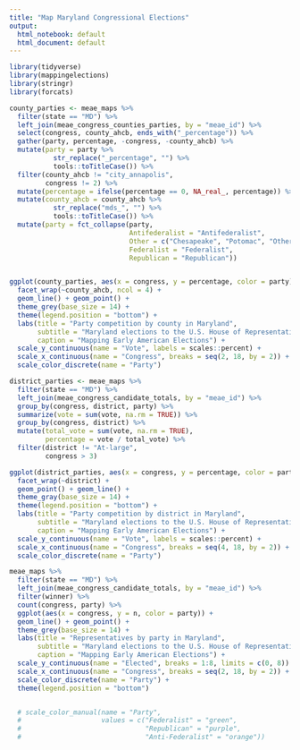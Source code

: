 ```yaml
---
title: "Map Maryland Congressional Elections"
output:
  html_notebook: default
  html_document: default
---
```


```r
library(tidyverse)
library(mappingelections)
library(stringr)
library(forcats)
```

```r
county_parties <- meae_maps %>% 
  filter(state == "MD") %>% 
  left_join(meae_congress_counties_parties, by = "meae_id") %>% 
  select(congress, county_ahcb, ends_with("_percentage")) %>% 
  gather(party, percentage, -congress, -county_ahcb) %>% 
  mutate(party = party %>% 
           str_replace("_percentage", "") %>% 
           tools::toTitleCase()) %>% 
  filter(county_ahcb != "city_annapolis",
         congress != 2) %>% 
  mutate(percentage = ifelse(percentage == 0, NA_real_, percentage)) %>% 
  mutate(county_ahcb = county_ahcb %>% 
           str_replace("mds_", "") %>% 
           tools::toTitleCase()) %>% 
  mutate(party = fct_collapse(party, 
                              Antifederalist = "Antifederalist",
                              Other = c("Chesapeake", "Potomac", "Other"),
                              Federalist = "Federalist",
                              Republican = "Republican"))


ggplot(county_parties, aes(x = congress, y = percentage, color = party)) + 
  facet_wrap(~county_ahcb, ncol = 4) + 
  geom_line() + geom_point() +
  theme_grey(base_size = 14) +
  theme(legend.position = "bottom") +
  labs(title = "Party competition by county in Maryland",
       subtitle = "Maryland elections to the U.S. House of Representatives, 1st through 19th Congress", 
       caption = "Mapping Early American Elections") +
  scale_y_continuous(name = "Vote", labels = scales::percent) +
  scale_x_continuous(name = "Congress", breaks = seq(2, 18, by = 2)) +
  scale_color_discrete(name = "Party") 
```

```r
district_parties <- meae_maps %>% 
  filter(state == "MD") %>% 
  left_join(meae_congress_candidate_totals, by = "meae_id") %>% 
  group_by(congress, district, party) %>% 
  summarize(vote = sum(vote, na.rm = TRUE)) %>% 
  group_by(congress, district) %>% 
  mutate(total_vote = sum(vote, na.rm = TRUE),
         percentage = vote / total_vote) %>% 
  filter(district != "At-large",
         congress > 3)

ggplot(district_parties, aes(x = congress, y = percentage, color = party)) + 
  facet_wrap(~district) + 
  geom_point() + geom_line() + 
  theme_gray(base_size = 14) +
  theme(legend.position = "bottom") +
  labs(title = "Party competition by district in Maryland",
       subtitle = "Maryland elections to the U.S. House of Representatives, 3rd through 19th Congress", 
       caption = "Mapping Early American Elections") +
  scale_y_continuous(name = "Vote", labels = scales::percent) +
  scale_x_continuous(name = "Congress", breaks = seq(4, 18, by = 2)) +
  scale_color_discrete(name = "Party")
```

```r
meae_maps %>% 
  filter(state == "MD") %>% 
  left_join(meae_congress_candidate_totals, by = "meae_id") %>% 
  filter(winner) %>% 
  count(congress, party) %>% 
  ggplot(aes(x = congress, y = n, color = party)) + 
  geom_line() + geom_point() +
  theme_grey(base_size = 14) +
  labs(title = "Representatives by party in Maryland",
       subtitle = "Maryland elections to the U.S. House of Representatives, 1st through 19th Congress",
       caption = "Mapping Early American Elections") +
  scale_y_continuous(name = "Elected", breaks = 1:8, limits = c(0, 8)) +
  scale_x_continuous(name = "Congress", breaks = seq(2, 18, by = 2)) +
  scale_color_discrete(name = "Party") +
  theme(legend.position = "bottom")


  # scale_color_manual(name = "Party",
  #                    values = c("Federalist" = "green",
  #                               "Republican" = "purple",
  #                               "Anti-Federalist" = "orange"))
```

